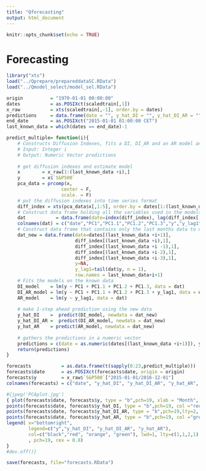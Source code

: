 ```yaml
---
title: "Qforecasting"
output: html_document
---
```


```r
knitr::opts_chunk$set(echo = TRUE)
```

# Forecasting
```R
library("xts")
load("../Qprepare/prepareddataSC.RData")
load("../Qmodel_select/model_sel.RData")

origin          = "1970-01-01 00:00:00"
dates           = as.POSIXct(scaledtrain[,1])
x_raw           = xts(scaledtrain[,-1], order.by = dates)
predictions     = data.frame(date = "", y_hat_DI = "", y_hat_DI_AR = "", y_hat_AR = "")
end_date        = as.POSIXct("2015-01-01 01:00:00 CET")
last_known_data = which(dates == end_date)-1

predict_multiple= function(i){
    # Constructs Diffusion Indexes, fits a DI, DI_AR and an AR model and uses these models to predict the future monthly return
    # Input: Integer i
    # Output: Numeric Vector predictions
    
    # get diffusion indexes and estimate model
    x        = x_raw[1:(last_known_data +i),] 
    y        = x$`S&P500`
    pca_data = prcomp(x,
                    center = F,
                    scale. = F)
    # put the diffusion indexes into time series format
    diff_index = xts(pca_data$x[,1:5], order.by = dates[1:(last_known_data +i)] )
    # Construct data frame holding all the variables used in the models
    dat           = data.frame(date=index(diff_index), lag(diff_index[,1], k =c(1:4)), y,  lag(y, k =1))
    colnames(dat) = c("date","PC1","PC1.1","PC1.2","PC1.3","y","y_lag1")
    # Construct data frame that contains only the last months data to construct the forecast of the following month
    dat_new = data.frame(date=dates[(last_known_data +i+1)],
                         diff_index[(last_known_data +i),1],
                         diff_index[(last_known_data +i -1),1],
                         diff_index[(last_known_data +i-2),1],
                         diff_index[(last_known_data +i-3),1],
                         y=NA,
                         y_lag1=tail(dat$y, n = 1),
                         row.names = last_known_data+i+1)
    # Fits the models on the known data
    DI_model    = lm(y ~ PC1 + PC1.1 + PC1.2 + PC1.3, data = dat)
    DI_AR_model = lm(y ~ PC1 + PC1.1 + PC1.2 + PC1.3 + y_lag1, data = dat)
    AR_model    = lm(y ~ y_lag1, data = dat)
  
    # make 1-step ahead prediction using the new data
    y_hat_DI    =  predict(DI_model, newdata = dat_new)
    y_hat_DI_AR =  predict(DI_AR_model, newdata = dat_new)
    y_hat_AR    = predict(AR_model, newdata = dat_new)
    
    # gathers the predictions in a numeric vector
    predictions = c(date = as.numeric(dates[(last_known_data +i+1)]), y_hat_DI , y_hat_DI_AR, y_hat_AR)
    return(predictions)
}

forecasts           = as.data.frame(t(sapply(0:23,predict_multiple)))
forecasts$date      = as.POSIXct(forecasts$date, origin = origin)
forecasts$y         = x_raw$`S&P500`["2015-01-01/2016-12-01"]
colnames(forecasts) = c("date", "y_hat_DI", "y_hat_DI_AR", "y_hat_AR", "y")

#{jpeg('PCAplot.jpg')
{ plot(forecasts$date, forecasts$y, type = "b",pch=19, xlab = "Month", ylab = "y-value" )
points(forecasts$date, forecasts$y_hat_DI, type = "b",pch=19, col ="red")
points(forecasts$date, forecasts$y_hat_DI_AR, type = "b",pch=19,lty=2, col ="orange")
points(forecasts$date, forecasts$y_hat_AR, type = "b",pch=19, col ="green")
legend( x="bottomright", 
        legend=c("y","y_hat_DI", "y_hat_DI_AR", "y_hat_AR"),
        col=c("black","red", "orange", "green"), lwd=1, lty=c(1,1,2,1)
        , pch=19, cex = 0.8)
}
#dev.off()}

save(forecasts, file="forecasts.RData")
```